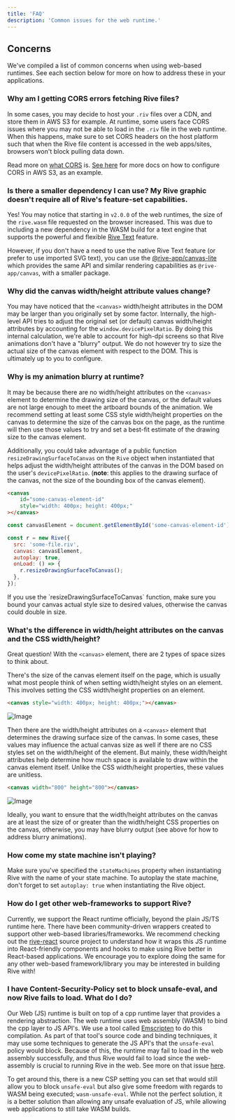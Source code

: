 ```yaml
---
title: 'FAQ'
description: 'Common issues for the web runtime.'
---
```





## Concerns

We've compiled a list of common concerns when using web-based runtimes. See each section below for more on how to address these in your applications.

### Why am I getting CORS errors fetching Rive files?

In some cases, you may decide to host your `.riv` files over a CDN, and store them in AWS S3 for example. At runtime, some users face CORS issues where you may not be able to load in the `.riv` file in the web runtime. When this happens, make sure to set CORS headers on the host platform such that when the Rive file content is accessed in the web apps/sites, browsers won't block pulling data down. 

Read more on [what CORS](https://developer.mozilla.org/en-US/docs/Web/HTTP/CORS) is. [See here](https://docs.aws.amazon.com/AmazonS3/latest/userguide/ManageCorsUsing.html#cors-example-1) for more docs on how to configure CORS in AWS S3, as an example.

### Is there a smaller dependency I can use? My Rive graphic doesn't require all of Rive's feature-set capabilities. 

Yes! You may notice that starting in `v2.0.0` of the web runtimes, the size of the `rive.wasm` file requested on the browser increased. This was due to including a new dependency in the WASM build for a text engine that supports the powerful and flexible [Rive Text](/editor/text/) feature.

However, if you don't have a need to use the native Rive Text feature (or prefer to use imported SVG text), you can use the [@rive-app/canvas-lite](./web-js#canvas-vs-webgl) which provides the same API and similar rendering capabilities as `@rive-app/canvas`, with a smaller package.

### Why did the canvas width/height attribute values change? 

You may have noticed that the `<canvas>` width/height attributes in the DOM may be larger than you originally set by some factor. Internally, the high-level API tries to adjust the original set (or default) canvas width/height attributes by accounting for the `window.devicePixelRatio`. By doing this internal calculation, we're able to account for high-dpi screens so that Rive animations don't have a "blurry" output. We do not however try to size the actual size of the canvas element with respect to the DOM. This is ultimately up to you to configure.

### Why is my animation blurry at runtime?

It may be because there are no width/height attributes on the `<canvas>` element to determine the drawing size of the canvas, or the default values are not large enough to meet the artboard bounds of the animation. We recommend setting at least some CSS style width/height properties on the canvas to determine the size of the canvas box on the page, as the runtime will then use those values to try and set a best-fit estimate of the drawing size to the canvas element.

Additionally, you could take advantage of a public function `resizeDrawingSurfaceToCanvas` on the `Rive` object when instantiated that helps adjust the width/height attributes of the canvas in the DOM based on the user's `devicePixelRatio`. (**note**: this applies to the drawing surface of the canvas, not the size of the bounding box of the canvas element).

```html
<canvas
    id="some-canvas-element-id"
    style="width: 400px; height: 400px;"
></canvas>
```

```javascript
const canvasElement = document.getElementById('some-canvas-element-id');

const r = new Rive({
  src: 'some-file.riv',
  canvas: canvasElement,
  autoplay: true,
  onLoad: () => {
    r.resizeDrawingSurfaceToCanvas();
  },
});
```

<Note>
 If you use the `resizeDrawingSurfaceToCanvas` function, make sure you bound your canvas actual style size to desired values, otherwise the canvas could double in size.
</Note>

### What's the difference in width/height attributes on the canvas and the CSS width/height? 

Great question! With the `<canvas>` element, there are 2 types of space sizes to think about.

There's the size of the canvas element itself on the page, which is usually what most people think of when setting width/height styles on an element. This involves setting the CSS width/height properties on an element.

```html
<canvas style="width: 400px; height: 400px;"></canvas>
```

![Image](/images/runtimes/web/166b48f5-9893-4371-8655-b69d987a2235.webp)

Then there are the width/height attributes on a `<canvas>` element that determines the drawing surface size of the canvas. In some cases, these values may influence the actual canvas size as well if there are no CSS styles set on the width/height of the element. But mainly, these width/height attributes help determine how much space is available to draw within the canvas element itself. Unlike the CSS width/height properties, these values are unitless.

```html
<canvas width="800" height="800"></canvas>
```

![Image](/images/runtimes/web/4fd1465b-97e3-4542-9e47-7babfb27c400.webp)

Ideally, you want to ensure that the width/height attributes on the canvas are at least the size of or greater than the width/height CSS properties on the canvas, otherwise, you may have blurry output (see above for how to address blurry animations).

### How come my state machine isn't playing?

Make sure you've specified the `stateMachines` property when instantiating Rive with the name of your state machine. To autoplay the state machine, don't forget to set `autoplay: true` when instantiating the Rive object.

### How do I get other web-frameworks to support Rive? 

Currently, we support the React runtime officially, beyond the plain JS/TS runtime here. There have been community-driven wrappers created to support other web-based libraries/frameworks. We recommend checking out the [rive-react](https://github.com/rive-app/rive-react) source project to understand how it wraps this JS runtime into React-friendly components and hooks to make using Rive better in React-based applications. We encourage you to explore doing the same for any other web-based framework/library you may be interested in building Rive with!

### I have Content-Security-Policy set to block unsafe-eval, and now Rive fails to load. What do I do? 

Our Web (JS) runtime is built on top of a cpp runtime layer that provides a rendering abstraction. The web runtime uses web assembly (WASM) to bind the cpp layer to JS API's. We use a tool called [Emscripten](https://emscripten.org/) to do this compilation. As part of that tool's source code and binding techniques, it may use some techniques to generate the JS API's that the `unsafe-eval` policy would block. Because of this, the runtime may fail to load in the web assembly successfully, and thus Rive would fail to load since the web-assembly is crucial to running Rive in the web. See more on that issue [here](https://github.com/WebAssembly/content-security-policy/issues/7). 

To get around this, there is a new CSP setting you can set that would still allow you to block `unsafe-eval` but also give some freedom with regards to WASM being executed; `wasm-unsafe-eval`. While not the perfect solution, it is a better solution than allowing any unsafe evaluation of JS, while allowing web applications to still take WASM builds.